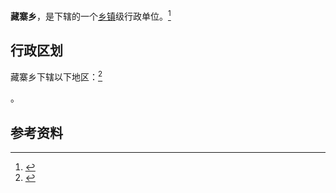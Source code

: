 {{中国乡级行政区|14/06/22/202/000}}

'''藏寨乡'''，是{{PRC admin/fullname|14/06/22/202/000|3}}下辖的一个[[乡镇|乡镇]]级行政单位。<ref>{{PRC admin/ref sgc|{{PRC admin/parent|14/06/22/202/000}}}}</ref>

== 行政区划 ==

藏寨乡下辖以下地区：<ref>{{PRC admin/ref sgc|14/06/22/202/000}}</ref>

{{PRC admin/children|14/06/22/202/000}}。

== 参考资料 ==

{{reflist}}

{{行政区划小作品}}
{{PRC admin/navcat|14/06/22/202/000}}
